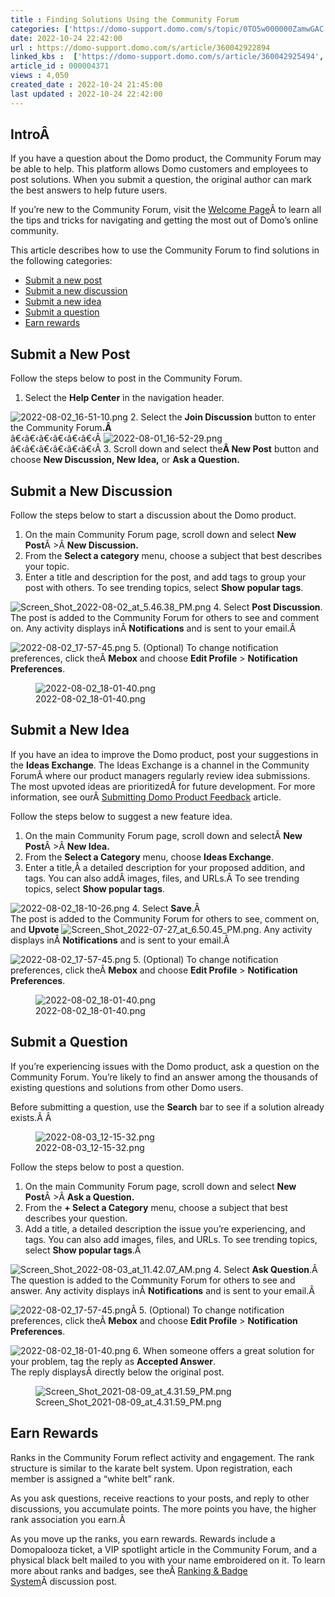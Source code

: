 ```yaml
---
title : Finding Solutions Using the Community Forum
categories: ['https://domo-support.domo.com/s/topic/0TO5w000000ZamwGAC']
date: 2022-10-24 22:42:00
url : https://domo-support.domo.com/s/article/360042922894
linked_kbs :  ['https://domo-support.domo.com/s/article/360042925494', 'https://domo-support.domo.com/s/article/360042922894', 'https://domo-support.domo.com/s/knowledge-base', 'https://domo-support.domo.com/s/article/360043429953', 'https://domo-support.domo.com/s/article/360043429933', 'https://domo-support.domo.com/s/article/360042922794', 'https://domo-support.domo.com/s/article/360043429693', 'https://domo-support.domo.com/s/topic/0TO5w000000ZamwGAC', 'https://domo-support.domo.com/s/article/360043429913']
article_id : 000004371
views : 4,050
created_date : 2022-10-24 21:45:00
last updated : 2022-10-24 22:42:00
---
```




IntroÂ
------


If you have a question about the Domo product, the Community Forum may be able to help. This platform allows Domo customers and employees to post solutions. When you submit a question, the original author can mark the best answers to help future users. 


If you're new to the Community Forum, visit the [Welcome Page](https://dojo.domo.com/main/categories/welcome)Â to learn all the tips and tricks for navigating and getting the most out of Domo's online community.


This article describes how to use the Community Forum to find solutions in the following categories:



* [Submit a new post](#SubmitANewPost)
* [Submit a new discussion](#SubmitANewDiscussion)
* [Submit a new idea](#SubmitANewIdea)
* [Submit a question](#SubmitAQuestion)
* [Earn rewards](#EarnRewards)


Submit a New Post
-----------------


Follow the steps below to post in the Community Forum.


1. Select the **Help Center** in the navigation header.  
   
 ![2022-08-02_16-51-10.png](2022-08-02_16-51-10.png)
2. Select the **Join Discussion** button to enter the Community Forum**.Â**  
 â€‹â€‹â€‹â€‹â€‹â€‹Â ![2022-08-01_16-52-29.png](2022-08-01_16-52-29.png)  
 â€‹â€‹â€‹â€‹â€‹â€‹Â
3. Scroll down and select the**Â New Post** button and choose **New Discussion, New Idea,** or **Ask a Question.**


Submit a New Discussion
-----------------------


Follow the steps below to start a discussion about the Domo product.


1. On the main Community Forum page, scroll down and select **New Post**Â >Â **New Discussion.**
2. From the **Select a category** menu, choose a subject that best describes your topic.
3. Enter a title and description for the post, and add tags to group your post with others. To see trending topics, select **Show popular tags**.  
   
 ![Screen_Shot_2022-08-02_at_5.46.38_PM.png](Screen_Shot_2022-08-02_at_5.46.38_PM.png)
4. Select **Post Discussion**.  
 The post is added to the Community Forum for others to see and comment on. Any activity displays inÂ **Notifications** and is sent to your email.Â   
   
 ![2022-08-02_17-57-45.png](2022-08-02_17-57-45.png)
5. (Optional) To change notification preferences, click theÂ **Mebox** and choose **Edit Profile** > **Notification Preferences**.  
   
 ![2022-08-02_18-01-40.png](2022-08-02_18-01-40.png)


Submit a New Idea
-----------------


If you have an idea to improve the Domo product, post your suggestions in the **Ideas Exchange**. The Ideas Exchange is a channel in the Community ForumÂ where our product managers regularly review idea submissions. The most upvoted ideas are prioritizedÂ for future development. For more information, see ourÂ [Submitting Domo Product Feedback](..\submitting_domo_product_feedback\index.md) article.


Follow the steps below to suggest a new feature idea.


1. On the main Community Forum page, scroll down and selectÂ **New Post**Â >Â **New Idea****.**
2. From the **Select a Category** menu, choose **Ideas Exchange**.
3. Enter a title,Â a detailed description for your proposed addition, and tags. You can also addÂ images, files, and URLs.Â To see trending topics, select **Show popular tags**.  
   
 ![2022-08-02_18-10-26.png](2022-08-02_18-10-26.png)
4. Select **Save**.Â   
 The post is added to the Community Forum for others to see, comment on, and **Upvote** ![Screen_Shot_2022-07-27_at_6.50.45_PM.png](Screen_Shot_2022-07-27_at_6.50.45_PM.png). Any activity displays inÂ **Notifications** and is sent to your email.Â   
   
 ![2022-08-02_17-57-45.png](2022-08-02_17-57-45.png)
5. (Optional) To change notification preferences, click theÂ **Mebox** and choose **Edit Profile** > **Notification Preferences**.  
   
 ![2022-08-02_18-01-40.png](2022-08-02_18-01-40.png)


Submit a Question
-----------------


If you're experiencing issues with the Domo product, ask a question on the Community Forum. You're likely to find an answer among the thousands of existing questions and solutions from other Domo users.


Before submitting a question, use the **Search** bar to see if a solution already exists.Â Â 


![2022-08-03_12-15-32.png](2022-08-03_12-15-32.png)


Follow the steps below to post a question.


1. On the main Community Forum page, scroll down and select **New Post**Â >Â **Ask a Question.**
2. From the **+ Select a Category** menu, choose a subject that best describes your question.
3. Add a title, a detailed description the issue you're experiencing, and tags. You can also add images, files, and URLs. To see trending topics, select **Show popular tags**.Â   
   
 ![Screen_Shot_2022-08-03_at_11.42.07_AM.png](Screen_Shot_2022-08-03_at_11.42.07_AM.png)
4. Select **Ask Question**.Â   
 The question is added to the Community Forum for others to see and answer. Any activity displays inÂ **Notifications** and is sent to your email.Â   
   
 ![2022-08-02_17-57-45.png](2022-08-02_17-57-45.png)Â
5. (Optional) To change notification preferences, click theÂ **Mebox** and choose **Edit Profile** > **Notification Preferences**.  
   
 ![2022-08-02_18-01-40.png](2022-08-02_18-01-40.png)
6. When someone offers a great solution for your problem, tag the reply as **Accepted Answer**.  
 The reply displaysÂ directly below the original post.  
   
 ![Screen_Shot_2021-08-09_at_4.31.59_PM.png](Screen_Shot_2021-08-09_at_4.31.59_PM.png)


Earn Rewards
------------


Ranks in the Community Forum reflect activity and engagement. The rank structure is similar to the karate belt system. Upon registration, each member is assigned a "white belt" rank.


As you ask questions, receive reactions to your posts, and reply to other discussions, you accumulate points. The more points you have, the higher rank association you earn.Â 


As you move up the ranks, you earn rewards. Rewards include a Domopalooza ticket, a VIP spotlight article in the Community Forum, and a physical black belt mailed to you with your name embroidered on it. To learn more about ranks and badges, see theÂ [Ranking & Badge System](https://dojo.domo.com/main/discussion/52264/ranking-badge-system)Â discussion post.
